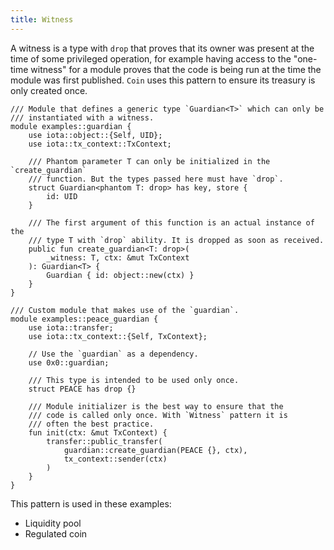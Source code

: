 ```yaml
---
title: Witness
---
```


A witness is a type with `drop` that proves that its owner was present at the time of some privileged operation, for example having access to the "one-time witness" for a module proves that the code is being run at the time the module was first published. `Coin` uses this pattern to ensure its treasury is only created once.

```move
/// Module that defines a generic type `Guardian<T>` which can only be
/// instantiated with a witness.
module examples::guardian {
    use iota::object::{Self, UID};
    use iota::tx_context::TxContext;

    /// Phantom parameter T can only be initialized in the `create_guardian`
    /// function. But the types passed here must have `drop`.
    struct Guardian<phantom T: drop> has key, store {
        id: UID
    }

    /// The first argument of this function is an actual instance of the
    /// type T with `drop` ability. It is dropped as soon as received.
    public fun create_guardian<T: drop>(
        _witness: T, ctx: &mut TxContext
    ): Guardian<T> {
        Guardian { id: object::new(ctx) }
    }
}

/// Custom module that makes use of the `guardian`.
module examples::peace_guardian {
    use iota::transfer;
    use iota::tx_context::{Self, TxContext};

    // Use the `guardian` as a dependency.
    use 0x0::guardian;

    /// This type is intended to be used only once.
    struct PEACE has drop {}

    /// Module initializer is the best way to ensure that the
    /// code is called only once. With `Witness` pattern it is
    /// often the best practice.
    fun init(ctx: &mut TxContext) {
        transfer::public_transfer(
            guardian::create_guardian(PEACE {}, ctx),
            tx_context::sender(ctx)
        )
    }
}
```

This pattern is used in these examples:

- Liquidity pool
- Regulated coin
